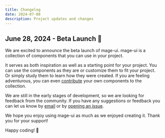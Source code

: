 ```yaml
---
title: Changelog
date: 2024-07-08
description: Project updates and changes
---
```


## June 28, 2024 - Beta Launch 🚀

We are excited to announce the beta launch of mage-ui. mage-ui is a collection of components that you can use in your project.

It serves as both inspiration as well as a starting point for your project. You can use the components as they are or customize them to fit your project. Or simply study them to learn how they were created. If you are feeling adventurous, you can even [contribute](/docs/contributing) your own components to the collection.

We are still in the early stages of development, so we are looking for feedback from the community. If you have any suggestions or feedback you can let us know by [email](mailto:mage-ui@codse.com?subject=mage-ui+Feedback) or by [opening an issue](https://github.com/nodesinfinity/issues).

We hope you enjoy using mage-ui as much as we enjoyed creating it. Thank you for your support!

Happy coding! 🚀
